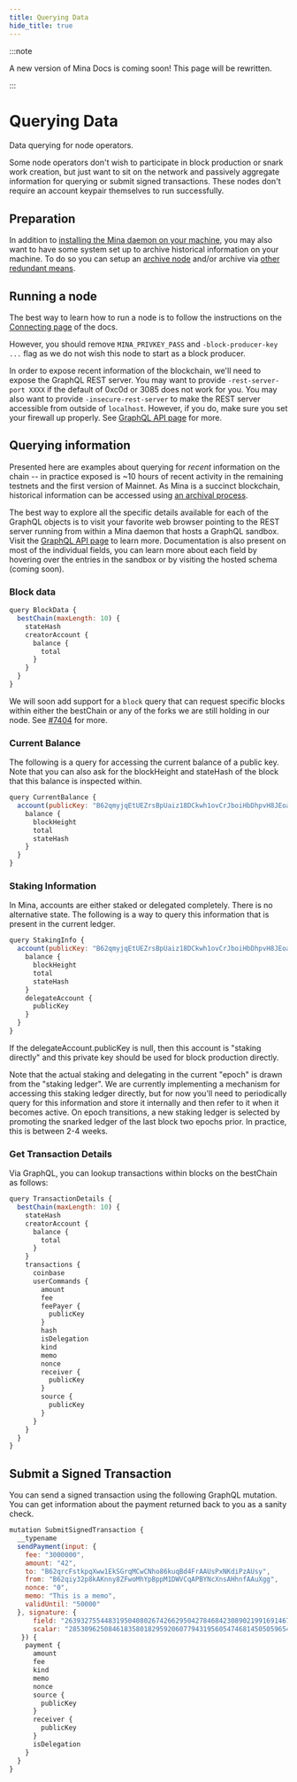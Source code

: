 ```yaml
---
title: Querying Data
hide_title: true
---
```


:::note

A new version of Mina Docs is coming soon! This page will be rewritten.

:::

# Querying Data


<Subhead>
Data querying for node operators.
</Subhead>

Some node operators don't wish to participate in block production or snark work creation, but just want to sit on the network and passively aggregate information for querying or submit signed transactions. These nodes don't require an account keypair themselves to run successfully.

## Preparation

In addition to [installing the Mina daemon on your machine](/node-operators/getting-started), you may also want to have some system set up to archive historical information on your machine. To do so you can setup an [archive node](/node-operators/archive-node) and/or archive via [other redundant means](/node-operators/archive-redundancy).

## Running a node

The best way to learn how to run a node is to follow the instructions on the [Connecting page](connecting-to-the-network) of the docs.

However, you should remove `MINA_PRIVKEY_PASS` and `-block-producer-key ...` flag as we do not wish this node to start as a block producer.

In order to expose recent information of the blockchain, we'll need to expose the GraphQL REST server. You may want to provide `-rest-server-port XXXX` if the default of 0xc0d or 3085 does not work for you. You may also want to provide `-insecure-rest-server` to make the REST server accessible from outside of `localhost`. However, if you do, make sure you set your firewall up properly. See [GraphQL API page](/node-developers/graphql-api) for more.

## Querying information

Presented here are examples about querying for _recent_ information on the chain -- in practice exposed is ~10 hours of recent activity in the remaining testnets and the first version of Mainnet. As Mina is a succinct blockchain, historical information can be accessed using [an archival process](/node-operators/archive-redundancy).

The best way to explore all the specific details available for each of the GraphQL objects is to visit your favorite web browser pointing to the REST server running from within a Mina daemon that hosts a GraphQL sandbox. Visit the [GraphQL API page](/node-developers/graphql-api) to learn more. Documentation is also present on most of the individual fields, you can learn more about each field by hovering over the entries in the sandbox or by visiting the hosted schema (coming soon).

### Block data

```javascript
query BlockData {
  bestChain(maxLength: 10) {
    stateHash
    creatorAccount {
      balance {
        total
      }
    }
  }
}
```

We will soon add support for a `block` query that can request specific blocks within either the bestChain or any of the forks we are still holding in our node. See [#7404](https://github.com/MinaProtocol/mina/issues/7404) for more.

### Current Balance

The following is a query for accessing the current balance of a public key. Note that you can also ask for the blockHeight and stateHash of the block that this balance is inspected within.

```javascript
query CurrentBalance {
  account(publicKey: "B62qmyjqEtUEZrsBpUaiz18DCkwh1ovCrJboiHbDhpvH8JEoaag5fUP") {
    balance {
      blockHeight
      total
      stateHash
    }
  }
}
```

### Staking Information

In Mina, accounts are either staked or delegated completely. There is no alternative state. The following is a way to query this information that is present in the current ledger.

```javascript
query StakingInfo {
  account(publicKey: "B62qmyjqEtUEZrsBpUaiz18DCkwh1ovCrJboiHbDhpvH8JEoaag5fUP") {
    balance {
      blockHeight
      total
      stateHash
    }
    delegateAccount {
      publicKey
    }
  }
}
```

If the delegateAccount.publicKey is null, then this account is "staking directly" and this private key should be used for block production directly.

Note that the actual staking and delegating in the current "epoch" is drawn from the "staking ledger". We are currently implementing a mechanism for accessing this staking ledger directly, but for now you'll need to periodically query for this information and store it internally and then refer to it when it becomes active. On epoch transitions, a new staking ledger is selected by promoting the snarked ledger of the last block two epochs prior. In practice, this is between 2-4 weeks.

### Get Transaction Details

Via GraphQL, you can lookup transactions within blocks on the bestChain as follows:

```javascript
query TransactionDetails {
  bestChain(maxLength: 10) {
    stateHash
    creatorAccount {
      balance {
        total
      }
    }
    transactions {
      coinbase
      userCommands {
        amount
        fee
        feePayer {
          publicKey
        }
        hash
        isDelegation
        kind
        memo
        nonce
        receiver {
          publicKey
        }
        source {
          publicKey
        }
      }
    }
  }
}
```

## Submit a Signed Transaction

You can send a signed transaction using the following GraphQL mutation. You can get information about the payment returned back to you as a sanity check.

```javascript
mutation SubmitSignedTransaction {
  __typename
  sendPayment(input: {
    fee: "3000000",
    amount: "42",
    to: "B62qrcFstkpqXww1EkSGrqMCwCNho86kuqBd4FrAAUsPxNKdiPzAUsy",
    from: "B62qiy32p8kAKnny8ZFwoMhYpBppM1DWVCqAPBYNcXnsAHhnfAAuXgg",
    nonce: "0",
    memo: "This is a memo",
    validUntil: "50000"
  }, signature: {
      field: "26393275544831950408026742662950427846842308902199169146789849923161392179806",
      scalar: "28530962508461835801829592060779431956054746814505059654319465133050504973404"
   }) {
    payment {
      amount
      fee
      kind
      memo
      nonce
      source {
        publicKey
      }
      receiver {
        publicKey
      }
      isDelegation
    }
  }
}
```
